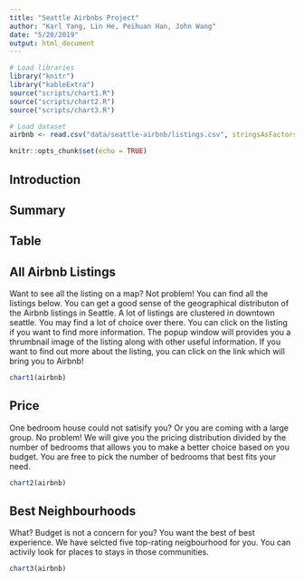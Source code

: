 ```yaml
---
title: "Seattle Airbnbs Project"
author: "Karl Yang, Lin He, Peihuan Han, John Wang"
date: "5/20/2019"
output: html_document
---
```


```r
# Load libraries
library("knitr")
library("kableExtra")
source("scripts/chart1.R")
source("scripts/chart2.R")
source("scripts/chart3.R")

# Load dataset
airbnb <- read.csv("data/seattle-airbnb/listings.csv", stringsAsFactors = FALSE)
```

```r
knitr::opts_chunk$set(echo = TRUE)
```

## Introduction

## Summary

## Table

## All Airbnb Listings
Want to see all the listing on a map? Not problem! You can find all the 
listings below. You can get a good sense of the geographical 
distributon of the Airbnb listings in Seattle. A lot of listings are 
clustered in downtown seattle. You may find a lot of choice over there. 
You can click on the listing if you want to find more information. 
The popup window will provides you a thrumbnail image of the listing along 
with other useful information. If you want to find out more about the listing, 
you can click on the link which will bring you to Airbnb!

```r
chart1(airbnb)
```

## Price
One bedroom house could not satisify you? Or you are coming with a large group. 
No problem! We will give you the pricing distribution divided by the number of 
bedrooms that allows you to make a better choice based on you budget. 
You are free to pick the number of bedrooms that best fits your need. 

```r
chart2(airbnb)
```

## Best Neighbourhoods
What? Budget is not a concern for you? You want the best of best experience. 
We have selcted five top-rating neigbourhood for you. You can activily look for 
places to stays in those communities. 

```r
chart3(airbnb)
```
